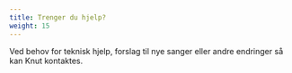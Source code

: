 ```yaml
---
title: Trenger du hjelp?
weight: 15
---
```


Ved behov for teknisk hjelp, forslag til nye sanger eller andre endringer så kan Knut kontaktes.